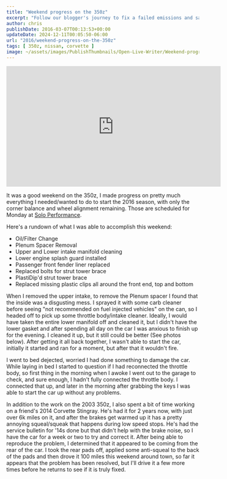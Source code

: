 ```yaml
---
title: "Weekend progress on the 350z"
excerpt: "Follow our blogger's journey to fix a failed emissions and safety test on his car, from finding leaks to tackling repairs and passing the retest."
author: chris
publishDate: 2016-03-07T00:13:53+00:00
updateDate: 2024-12-11T00:05:50-06:00
url: "2016/weekend-progress-on-the-350z"
tags: [ 350z, nissan, corvette ]
image: ~/assets/images/PublishThumbnails/Open-Live-Writer/Weekend-progress-on-the-350z_140A7/2016-03-05_21.33.33_2.jpg
---
```


<iframe width="560" height="315" src="https://www.youtube.com/embed/W_L9OQWg1vE?si=Yeplfbtnr_ntK6UL" title="YouTube video player" frameborder="0" allow="accelerometer; autoplay; clipboard-write; encrypted-media; gyroscope; picture-in-picture; web-share" referrerpolicy="strict-origin-when-cross-origin" allowfullscreen></iframe>

It was a good weekend on the 350z, I made progress on pretty much everything I needed/wanted to do to start the 2016 season, with only the corner balance and wheel alignment remaining. Those are scheduled for Monday at [Solo Performance](https://www.SoloPerformance.com).

Here's a rundown of what I was able to accomplish this weekend:
- Oil/Filter Change
- Plenum Spacer Removal
- Upper and Lower intake manifold cleaning
- Lower engine splash guard installed
- Passenger front fender liner replaced
- Replaced bolts for strut tower brace
- PlastiDip'd strut tower brace
- Replaced missing plastic clips all around the front end, top and bottom

When I removed the upper intake, to remove the Plenum spacer I found that the inside was a disgusting mess. I sprayed it with some carb cleaner before seeing "not recommended on fuel injected vehicles" on the can, so I headed off to pick up some throttle body/intake cleaner. Ideally, I would have taken the entire lower manifold off and cleaned it, but I didn't have the lower gasket and after spending all day on the car I was anxious to finish up for the evening. I cleaned it up, but it still could be better (See photos below). After getting it all back together, I wasn't able to start the car, initially it started and ran for a moment, but after that it wouldn't fire.

I went to bed dejected, worried I had done something to damage the car. While laying in bed I started to question if I had reconnected the throttle body, so first thing in the morning when I awoke I went out to the garage to check, and sure enough, I hadn't fully connected the throttle body. I connected that up, and later in the morning after grabbing the keys I was able to start the car up without any problems.

In addition to the work on the 2003 350z, I also spent a bit of time working on a friend's 2014 Corvette Stingray. He's had it for 2 years now, with just over 6k miles on it, and after the brakes get warmed up it has a pretty annoying squeal/squeak that happens during low speed stops. He's had the service bulletin for '14s done but that didn't help with the brake noise, so I have the car for a week or two to try and correct it. After being able to reproduce the problem, I determined that it appeared to be coming from the rear of the car. I took the rear pads off, applied some anti-squeal to the back of the pads and then drove it 100 miles this weekend around town, so far it appears that the problem has been resolved, but I'll drive it a few more times before he returns to see if it is truly fixed.
<WindImage 
    src="~/assets/images/PublishThumbnails/Open-Live-Writer/Weekend-progress-on-the-350z_140A7/2016-03-05 11.29.47_2.jpg" 
    alt="350z Parts before Unboxing" 
    title="350z Parts before Unboxing" 
    width={600} 
    height={400} 
    layout="responsive" 
    format="webp"
/>

<WindImage 
    src="~/assets/images/PublishThumbnails/Open-Live-Writer/Weekend-progress-on-the-350z_140A7/2016-03-05 19.51.37_2.jpg" 
    alt="350z Splash Guard Installed" 
    title="350z Splash Guard Installed" 
    width={600} 
    height={400} 
    layout="responsive" 
    format="webp"
/>

<WindImage 
    src="~/assets/images/PublishThumbnails/Open-Live-Writer/Weekend-progress-on-the-350z_140A7/2016-03-05 20.38.07_2.jpg" 
    alt="Lower intake manifold" 
    title="Lower intake manifold" 
    width={600} 
    height={400} 
    layout="responsive" 
    format="webp"
/>

<WindImage 
    src="~/assets/images/PublishThumbnails/Open-Live-Writer/Weekend-progress-on-the-350z_140A72016-03-05_21.33.33_2.jpg" 
    alt="Lower intake manifold after cleaning" 
    title="Lower intake manifold after cleaning" 
    width={600} 
    height={400} 
    layout="responsive" 
    format="webp"
/>

<WindImage 
    src="~/assets/images/PublishThumbnails/Open-Live-Writer/Weekend-progress-on-the-350z_140A7/2016-03-06 18.37.40_2.jpg" 
    alt="Strut tower bar getting plasti-dipped" 
    title="Strut tower bar getting plasti-dipped" 
    width={600} 
    height={400} 
    layout="responsive" 
    format="webp"
/>
<WindImage 
    src="~/assets/images/PublishThumbnails/Open-Live-Writer/Weekend-progress-on-the-350z_140A7/2016-03-06 18.54.30_2.jpg" 
    alt="Strut tower bar installed after getting plasti-dipped" 
    title="Strut tower bar installed after getting plasti-dipped" 
    width={600} 
    height={400} 
    layout="responsive" 
    format="webp"
/>

